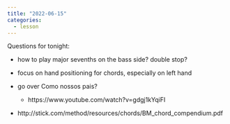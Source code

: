 ```yaml
---
title: "2022-06-15"
categories:
  - lesson
---
```


Questions for tonight:

- how to play major sevenths on the bass side? double stop?

- focus on hand positioning for chords, especially on left hand

- go over Como nossos pais? 

  - https://www.youtube.com/watch?v=gdgj1kYqiFI

- http://stick.com/method/resources/chords/BM_chord_compendium.pdf